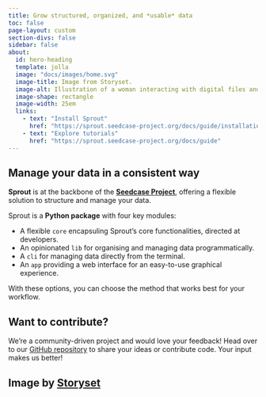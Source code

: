 ```yaml
---
title: Grow structured, organized, and *usable* data
toc: false
page-layout: custom
section-divs: false
sidebar: false
about:
  id: hero-heading
  template: jolla
  image: "docs/images/home.svg"
  image-title: Image from Storyset.
  image-alt: Illustration of a woman interacting with digital files and folders, with database objects on the ground in front of her.
  image-shape: rectangle
  image-width: 25em
  links:
    - text: "Install Sprout"
      href: "https://sprout.seedcase-project.org/docs/guide/installation"
    - text: "Explore tutorials"
      href: "https://sprout.seedcase-project.org/docs/guide"
---
```


```{=html}
<style>
div.quarto-about-jolla {
  margin-top: 0%;
  margin-bottom: 0%;
}
</style>
```

::: {.landing-page-block}
::: {#hero-heading}
:::
:::

::: {.hero-banner}
::: {.landing-page-block}
::: {.hero-text}
## Manage your data in a consistent way

**Sprout** is at the backbone of the [**Seedcase
Project**](https://seedcase-project.org), offering a flexible solution
to structure and manage your data.

Sprout is a **Python package** with four key modules:

-   A flexible `core` encapsuling Sprout's core functionalities,
    directed at developers.
-   An opinionated `lib` for organising and managing data
    programmatically.
-   A `cli` for managing data directly from the terminal.
-   An `app` providing a web interface for an easy-to-use
    graphical experience.

With these options, you can choose the method that works best for your
workflow.
:::
:::
:::

::: {.landing-page-block}
## Want to contribute?

We’re a community-driven project and would love your feedback! Head over
to our [GitHub
repository](https://github.com/seedcase-project/seedcase-sprout) to
share your ideas or contribute code. Your input makes us better!

<!-- TODO: Add link to a guide on how to contribute in more detail -->
:::

::: {.landing-page-block}
## Image by [Storyset](https://storyset.com/data) {.appendix}
:::

